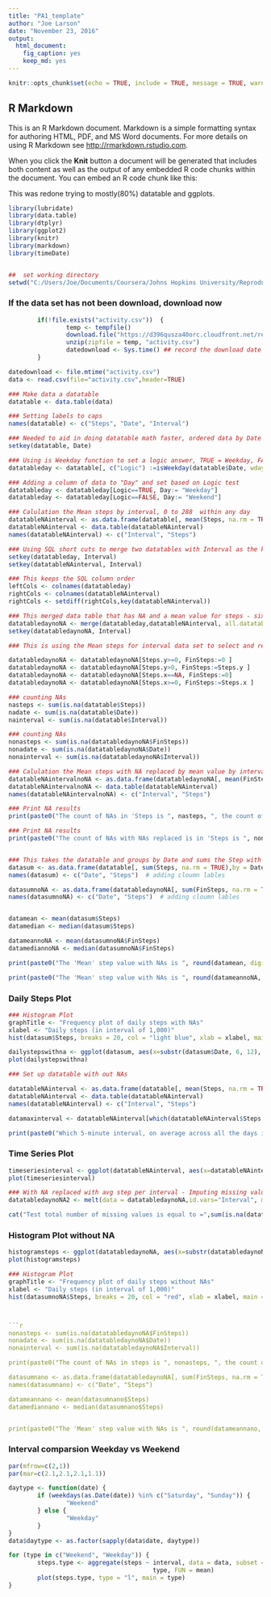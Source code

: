 ---
title: "PA1_template"
author: "Joe Larson"
date: "November 23, 2016"
output: 
  html_document: 
    fig_caption: yes
    keep_md: yes
---


```{r setup, include=TRUE}
knitr::opts_chunk$set(echo = TRUE, include = TRUE, message = TRUE, warning = FALSE, fig.keep = TRUE, results = TRUE)
```

## R Markdown

This is an R Markdown document. Markdown is a simple formatting syntax for authoring HTML, PDF, and MS Word documents. For more details on using R Markdown see <http://rmarkdown.rstudio.com>.

When you click the **Knit** button a document will be generated that includes both content as well as the output of any embedded R code chunks within the document. You can embed an R code chunk like this:

This was redone trying to mostly(80%) datatable and ggplots.

```{r  library, echo=FALSE, message = FALSE, warning = FALSE}

library(lubridate)
library(data.table)
library(dtplyr)
library(ggplot2)
library(knitr)
library(markdown)
library(timeDate)


##  set working directory
setwd("C:/Users/Joe/Documents/Coursera/Johns Hopkins University/Reproducible Research/data")
```
### If the data set has not been download, download now

```{r , echo=TRUE, message = FALSE}

        if(!file.exists("activity.csv"))  {           
                temp <- tempfile()
                download.file("https://d396qusza40orc.cloudfront.net/repdata%2Fdata%2Factivity.zip", temp)
                unzip(zipfile = temp, "activity.csv")
                datedownload <- Sys.time() ## record the download date of the zip file
        }

datedownload <- file.mtime("activity.csv")
data <- read.csv(file="activity.csv",header=TRUE)
```

```{r Making a datatable, echo=TRUE, message = FALSE}

### Make data a datatable
datatable <- data.table(data)

### Setting labels to caps
names(datatable) <- c("Steps", "Date", "Interval")

### Needed to aid in doing datatable math faster, ordered data by Date
setkey(datatable, Date)

### Using is Weekday function to set a logic answer, TRUE = Weekday, FALSE = Weekend
datatableday <- datatable[, c("Logic") :=isWeekday(datatable$Date, wday=1:5)]# TRUE = Weekday, FALSE= Weekend

### Adding a column of data to "Day" and set based on Logic test
datatableday <- datatableday[Logic==TRUE, Day:= "Weekday"]
datatableday <- datatableday[Logic==FALSE, Day:= "Weekend"]

### Calulation the Mean steps by interval, 0 to 288  within any day
datatableNAinterval <- as.data.frame(datatable[, mean(Steps, na.rm = TRUE),by = Interval])
datatableNAinterval <- data.table(datatableNAinterval)
names(datatableNAinterval) <- c("Interval", "Steps")

### Using SQL short cuts to merge two datatables with Interval as the key field
setkey(datatableday, Interval)
setkey(datatableNAinterval, Interval)

### This keeps the SQL column order 
leftCols <- colnames(datatableday)
rightCols <- colnames(datatableNAinterval)
rightCols <- setdiff(rightCols,key(datatableNAinterval))

### This merged data table that has NA and a mean value for steps - six columns
datatabledaynoNA <- merge(datatableday,datatableNAinterval, all.datatableday=TRUE)
setkey(datatabledaynoNA, Interval)

### This is using the Mean steps for interval data set to select and replace NA values, for the full data set stored in FinStpes.  The order the replacement occurs matters as well as using the >= function.  Getting warning due to data type conversions

datatabledaynoNA <- datatabledaynoNA[Steps.y>=0, FinSteps:=0 ]
datatabledaynoNA <- datatabledaynoNA[Steps.y>0, FinSteps:=Steps.y ]
datatabledaynoNA <- datatabledaynoNA[Steps.x==NA, FinSteps:=0]
datatabledaynoNA <- datatabledaynoNA[Steps.x>=0, FinSteps:=Steps.x ]

### counting NAs
nasteps <- sum(is.na(datatable$Steps))
nadate <- sum(is.na(datatable$Date))
nainterval <- sum(is.na(datatable$Interval))

### counting NAs
nonasteps <- sum(is.na(datatabledaynoNA$FinSteps))
nonadate <- sum(is.na(datatabledaynoNA$Date))
nonainterval <- sum(is.na(datatabledaynoNA$Interval))

### Calulation the Mean steps with NA replaced by mean value by interval, 0 to 288  within any day
datatableNAintervalnoNA <- as.data.frame(datatabledaynoNA[, mean(FinSteps, na.rm = TRUE),by = Interval])
datatableNAintervalnoNA <- data.table(datatableNAinterval)
names(datatableNAintervalnoNA) <- c("Interval", "Steps")

### Print NA results
print(paste0("The count of NAs in 'Steps is ", nasteps, ", the count of NAs in 'Date' is ",nadate, ", the count of NAs in 'Interval' is ",nainterval," for a total of ",sum(nasteps + nadate + nainterval),"." ))

### Print NA results
print(paste0("The count of NAs with NAs replaced is in 'Steps is ", nonasteps, ", the count of NAs in 'Date' is ", nonadate, ", the count of NAs in 'Interval' is ",nonainterval," for a total of ",sum(nonasteps + nonadate + nonainterval),"." ))


### This takes the datatable and groups by Date and sums the Step with NA's removed crates a datasum datatable without column labels, NA have to be removed to have 'Mean' and 'Median' calculated
datasum <- as.data.frame(datatable[, sum(Steps, na.rm = TRUE),by = Date])
names(datasum) <- c("Date", "Steps")  # adding cloumn lables

datasumnoNA <- as.data.frame(datatabledaynoNA[, sum(FinSteps, na.rm = TRUE),by = Date])
names(datasumnoNA) <- c("Date", "Steps")  # adding cloumn lables


datamean <- mean(datasum$Steps)
datamedian <- median(datasum$Steps)

datameannoNA <- mean(datasumnoNA$FinSteps)
datamediannoNA <- median(datasumnoNA$FinSteps)

print(paste0("The 'Mean' step value with NAs is ", round(datamean, digits = 0), " and the 'Meadian' step value with NAs is ", datamedian))

print(paste0("The 'Mean' step value with NAs is ", round(datameannoNA, digits = 0), " and the 'Meadian' step value with NAs is ", datamediannoNA))
```
### Daily Steps Plot
```{r Histogram2, echo=TRUE, message = TRUE}
### Histogram Plot
graphTitle <- "Frequency plot of daily steps with NAs"
xlabel <- "Daily steps (in interval of 1,000)"
hist(datasum$Steps, breaks = 20, col = "light blue", xlab = xlabel, main =graphTitle)

dailystepswithna <- ggplot(datasum, aes(x=substr(datasum$Date, 6, 12), y=Steps))+      geom_bar(stat = "identity")+theme(axis.text.x=element_text(angle=-90, vjust=0.4,hjust=1))+ labs(x="Date")+ ggtitle("        Total number of steps taken each day with NA's")
plot(dailystepswithna)

### Set up datatable with out NAs

datatableNAinterval <- as.data.frame(datatable[, mean(Steps, na.rm = TRUE),by = Interval])
datatableNAinterval <- data.table(datatableNAinterval)
names(datatableNAinterval) <- c("Interval", "Steps")

datamaxinterval <- datatableNAinterval[which(datatableNAinterval$Steps == max(datatableNAinterval$Steps)),]

print(paste0("Which 5-minute interval, on average across all the days in the dataset, contains the maximum number of steps? The answer is interval : ", datamaxinterval$Interval," which has an avgerage step value ", trunc(datamaxinterval$Steps,digits = 0),"." ))

```
### Time Series Plot  
```{r Time Series,echo=TRUE, message = TRUE}

timeseriesinterval <- ggplot(datatableNAinterval, aes(x=datatableNAinterval$Interval, y=Steps))+                     geom_line()+ theme(axis.text.x=element_text(angle=-90))+                             labs(x="Interval")+                                                                  ggtitle("                  Time series plot of steps taken each day with NA's")
plot(timeseriesinterval)

### With NA replaced with avg step per interval - Imputing missing values
datatabledaynoNA2 <- melt(data = datatabledaynoNA,id.vars="Interval", measure.vars="FinSteps")

cat("Test total number of missing values is equal to =",sum(is.na(datatabledaynoNA$FinSteps)))

```
### Histogram Plot without NA
```{r , echo=TRUE, message = FALSE}
histogramsteps <- ggplot(datatabledaynoNA, aes(x=substr(datatabledaynoNA$Date, 6, 12), y=FinSteps))+geom_bar(stat = "identity")+theme(axis.text.x=element_text(angle=-90,vjust=0.4, hjust=1))+labs(x="Date")+ggtitle("        Total number of steps taken each day without NA's")
plot(histogramsteps)

### Histogram Plot
graphTitle <- "Frequency plot of daily steps without NAs"
xlabel <- "Daily steps (in interval of 1,000)"
hist(datasumnoNA$Steps, breaks = 20, col = "red", xlab = xlabel, main =graphTitle)



```{r Historgram3 without nas, echo=FALSE, message = FALSE}


nonasteps <- sum(is.na(datatabledaynoNA$FinSteps))
nonadate <- sum(is.na(datatabledaynoNA$Date))
nonainterval <- sum(is.na(datatabledaynoNA$Interval))

print(paste0("The count of NAs in steps is ", nonasteps, ", the count of NAs in date is ",nonadate, ", the count of NAs in interval is ",nonainterval," for a total of ",sum(nonasteps + nonadate + nonainterval),". Zeros are  the desired answer." ))

datasumnano <- as.data.frame(datatabledaynoNA[, sum(FinSteps, na.rm = TRUE),by = Date])
names(datasumnano) <- c("Date", "Steps")

datameannano <- mean(datasumnano$Steps)
datamediannano <- median(datasumnano$Steps)


print(paste0("The 'Mean' step value with NAs is ", round(datameannano, digits = 0), " and the 'Meadian' step value with NAs is ", round(datamediannano, digits = 0)))

```
### Interval comparsion Weekday vs Weekend

```{r  Weekend vs Weekday, echo=TRUE, message = FALSE}
par(mfrow=c(2,1))
par(mar=c(2.1,2.1,2.1,1.1))

daytype <- function(date) {
        if (weekdays(as.Date(date)) %in% c("Saturday", "Sunday")) {
                "Weekend"
        } else {
                "Weekday"
        }
}
data$daytype <- as.factor(sapply(data$date, daytype))

for (type in c("Weekend", "Weekday")) {
        steps.type <- aggregate(steps ~ interval, data = data, subset = data$daytype == 
                                        type, FUN = mean)
        plot(steps.type, type = "l", main = type)
}
```
